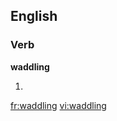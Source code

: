
==English==

===Verb===
'''waddling'''

# {{present participle of|[[waddle]]}}

[[fr:waddling]]
[[vi:waddling]]